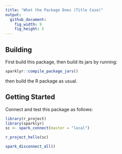 ```yaml
---
title: "What the Package Does (Title Case)"
output:
  github_document:
    fig_width: 9
    fig_height: 5
---
```


## Building

First build this package, then build its jars by running:

```r
sparklyr::compile_package_jars()
```

then build the R package as usual.

## Getting Started

Connect and test this package as follows:

```r
library(r_project)
library(sparklyr)
sc <- spark_connect(master = "local")

r_project_hello(sc)
```

```r
spark_disconnect_all()
```
